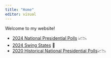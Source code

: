 ```yaml
---
title: "Home"
editor: visual
---
```


Welcome to my website!

-   [2024 National Presidential Polls](https://jamesstats.github.io/projectx/US2024.html "2024 National Polls") 📈📉
-   [2024 Swing States](https://jamesstats.github.io/projectx/mipawi.html "Swing States") 🎢
-   [2020 Historical National Presidential Polls](https://jamesstats.github.io/projectx/prestwozero.html "2020 National Polls")📈📉
